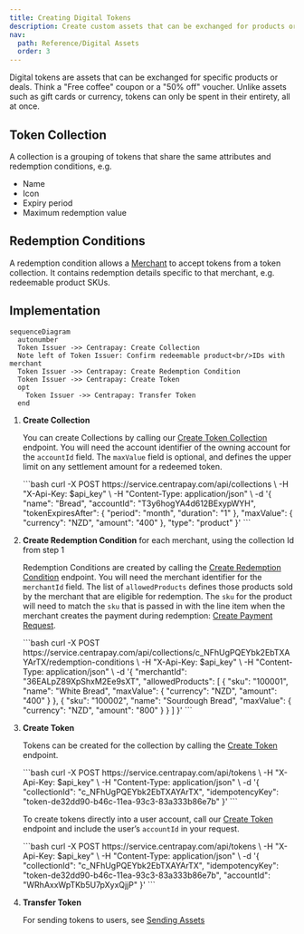 ```yaml
---
title: Creating Digital Tokens
description: Create custom assets that can be exchanged for products or deals.
nav:
  path: Reference/Digital Assets
  order: 3
---
```


Digital tokens are assets that can be exchanged for specific products or deals. Think a "Free coffee" coupon or a "50% off" voucher.
Unlike assets such as gift cards or currency, tokens can only be spent in their entirety, all at once.

## Token Collection

A collection is a grouping of tokens that share the same attributes and redemption conditions, e.g.

- Name
- Icon
- Expiry period
- Maximum redemption value

## Redemption Conditions

A redemption condition allows a [Merchant](/api/merchants) to accept tokens from a token collection.
It contains redemption details specific to that merchant, e.g. redeemable product SKUs.


## Implementation

``` mermaid
sequenceDiagram
  autonumber
  Token Issuer ->> Centrapay: Create Collection
  Note left of Token Issuer: Confirm redeemable product<br/>IDs with merchant
  Token Issuer ->> Centrapay: Create Redemption Condition
  Token Issuer ->> Centrapay: Create Token
  opt
    Token Issuer ->> Centrapay: Transfer Token
  end
```

1. **Create Collection**

    You can create Collections by calling our [Create Token Collection](/api/tokens#create-token-collection) endpoint. You will need the account identifier of the owning account for the `accountId` field. The `maxValue` field is optional, and defines the upper limit on any settlement amount for a redeemed token.

    <CodePanel title="Request" method="POST" path="/api/collections">
      ```bash
      curl -X POST https://service.centrapay.com/api/collections \
        -H "X-Api-Key: $api_key" \
        -H "Content-Type: application/json" \
        -d '{
          "name": "Bread",
          "accountId": "T3y6hogYA4d612BExypWYH",
          "tokenExpiresAfter": {
            "period": "month",
            "duration": "1"
          },
          "maxValue": {
            "currency": "NZD",
            "amount": "400"
          },
          "type": "product"
        }'
      ```
    </CodePanel>

2. **Create Redemption Condition** for each merchant, using the collection Id from step 1

    Redemption Conditions are created by calling the [Create Redemption Condition](/api/tokens#create-redemption-condition) endpoint. You will need the merchant identifier for the `merchantId` field. The list of `allowedProducts` defines those products sold by the merchant that are eligible for redemption. The `sku` for the product will need to match the `sku` that is passed in with the line item when the merchant creates the payment during redemption: [Create Payment Request](/api/payment-requests#create-a-payment-request).

    <CodePanel title="Request" method="POST" path="/api/collections/{collectionId}/redemption-conditions">
      ```bash
      curl -X POST https://service.centrapay.com/api/collections/c_NFhUgPQEYbk2EbTXAYArTX/redemption-conditions \
        -H "X-Api-Key: $api_key" \
        -H "Content-Type: application/json" \
        -d '{
          "merchantId": "36EALpZ89XpShxM2Ee9sXT",
          "allowedProducts": [
            {
              "sku": "100001",
              "name": "White Bread",
              "maxValue": {
                "currency": "NZD",
                "amount": "400"
              }
            },
            {
              "sku": "100002",
              "name": "Sourdough Bread",
              "maxValue": {
                "currency": "NZD",
                "amount": "800"
              }
            }
          ]
        }'
      ```
    </CodePanel>

3. **Create Token**

    Tokens can be created for the collection by calling the [Create Token](/api/tokens#create-token) endpoint.

      <CodePanel title="Request" method="POST" path="/api/tokens">
      ```bash
      curl -X POST https://service.centrapay.com/api/tokens \
        -H "X-Api-Key: $api_key" \
        -H "Content-Type: application/json" \
        -d '{
          "collectionId": "c_NFhUgPQEYbk2EbTXAYArTX",
          "idempotencyKey": "token-de32dd90-b46c-11ea-93c3-83a333b86e7b"
        }'
      ```
      </CodePanel>

    To create tokens directly into a user account, call our [Create Token](/api/tokens#create-token) endpoint and include the user’s `accountId` in your request.

    <CodePanel title="Request" method="POST" path="/api/tokens">
      ```bash
      curl -X POST https://service.centrapay.com/api/tokens \
        -H "X-Api-Key: $api_key" \
        -H "Content-Type: application/json" \
        -d '{
          "collectionId": "c_NFhUgPQEYbk2EbTXAYArTX",
          "idempotencyKey": "token-de32dd90-b46c-11ea-93c3-83a333b86e7b",
          "accountId": "WRhAxxWpTKb5U7pXyxQjjP"
        }'
      ```
    </CodePanel>



4. **Transfer Token**

    For sending tokens to users, see [Sending Assets](/guides/loading-and-sending-assets/#sending-assets)

